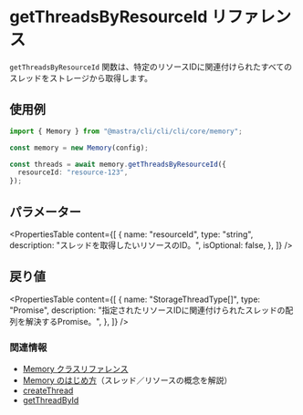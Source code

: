 # getThreadsByResourceId リファレンス

`getThreadsByResourceId` 関数は、特定のリソースIDに関連付けられたすべてのスレッドをストレージから取得します。

## 使用例

```typescript
import { Memory } from "@mastra/cli/cli/cli/core/memory";

const memory = new Memory(config);

const threads = await memory.getThreadsByResourceId({
  resourceId: "resource-123",
});
```

## パラメーター

<PropertiesTable
  content={[
    {
      name: "resourceId",
      type: "string",
      description: "スレッドを取得したいリソースのID。",
      isOptional: false,
    },
  ]}
/>

## 戻り値

<PropertiesTable
  content={[
    {
      name: "StorageThreadType[]",
      type: "Promise",
      description:
        "指定されたリソースIDに関連付けられたスレッドの配列を解決するPromise。",
    },
  ]}
/>

### 関連情報

- [Memory クラスリファレンス](/reference/memory/Memory.mdx)
- [Memory のはじめ方](/docs/memory/overview.mdx)（スレッド／リソースの概念を解説）
- [createThread](/reference/memory/createThread.mdx)
- [getThreadById](/reference/memory/getThreadById.mdx)
